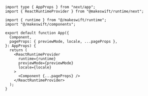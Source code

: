```tsx src/pages/_app.tsx {9, 15}
import type { AppProps } from "next/app";
import { ReactRuntimeProvider } from "@makeswift/runtime/next";

import { runtime } from "@/makeswift/runtime";
import "@/makeswift/components";

export default function App({
  Component,
  pageProps: { previewMode, locale, ...pageProps },
}: AppProps) {
  return (
    <ReactRuntimeProvider
      runtime={runtime}
      previewMode={previewMode}
      locale={locale}
    >
      <Component {...pageProps} />
    </ReactRuntimeProvider>
  );
}
```
